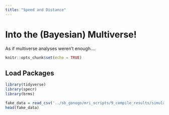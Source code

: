 ```yaml
---
title: "Speed and Distance"
---
```


# Into the (Bayesian) Multiverse!

As if multiverse analyses weren't enough....

```r
knitr::opts_chunk$set(echo = TRUE)
```

## Load Packages

```r
library(tidyverse)
library(specr)
library(brms)
```

```r
fake_data = read_csv('../sb_gonogo/mri_scripts/9_compile_results/simulated_amygdala_reactivity.csv')
head(fake_data)
```